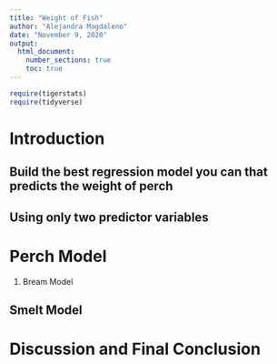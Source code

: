 ```yaml
---
title: "Weight of Fish"
author: "Alejandra Magdaleno"
date: "November 9, 2020"
output: 
  html_document:
    number_sections: true
    toc: true
---
```



```r
require(tigerstats)
require(tidyverse)
```

# Introduction

<!--In this section you explain what you are trying to show.  Where did the data come from?  What is the research or other question you are trying to answer?!-->

## Build the best regression model you can that predicts the weight of perch
## Using only two predictor variables  


# Perch Model

<!--Decide on your methods:  use "variable analysis" or other appropriate descriptors.  Make sure to choose at least one graphical method and at least one numerical method.!-->

#. Bream Model

<!--Divide this section into two sub-sections:  One for your descriptive  results and one for your inferential results.!-->

## Smelt Model



# Discussion and Final Conclusion

<!--Discussion and conclusion here.  If you found a relationship be sure to consider whether the relationship occurs because one of the variavbles causes the other, or whether they perhasps are related for some other reason.  Watch the chapter 6 videos from the GeorgeTown videos collection.!-->
